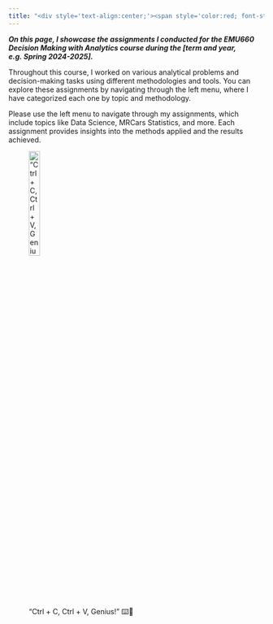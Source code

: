 ```yaml
---
title: "<div style='text-align:center;'><span style='color:red; font-style:italic;'>EMU660 Spring 2024-2025 Assignment Portfolio</span></div>"
---
```


***On this page, I showcase the assignments I conducted for the EMU660 Decision Making with Analytics course during the \[term and year, e.g. Spring 2024-2025\].***

Throughout this course, I worked on various analytical problems and decision-making tasks using different methodologies and tools. You can explore these assignments by navigating through the left menu, where I have categorized each one by topic and methodology.

Please use the left menu to navigate through my assignments, which include topics like Data Science, MRCars Statistics, and more. Each assignment provides insights into the methods applied and the results achieved.

!["Ctrl + C, Ctrl + V, Genius!" ⌨️🐧 ](images/codingpengu.gif){fig-align="left" width="23%"}
